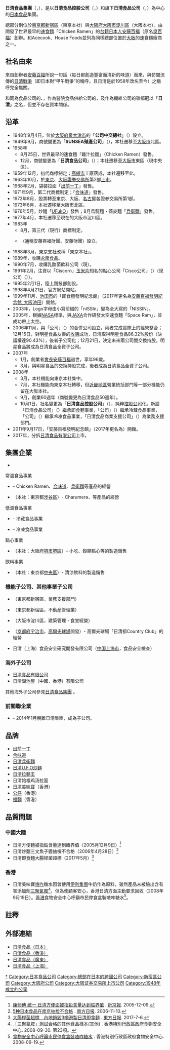 {{Refimprove|time=2022-03-09T08:37:01+00:00}}
{{noteTA
|1=zh-hans:方便面;zh-hk:即食麵;zh-sg:快熟面;zh-tw:速食麵;
|2=zh-cn:日清始祖鸡汤拉面;zh-hk:日清伊麵;zh-tw:日清始祖雞湯拉麵;
}}
{{redirect|日清}}
{{Infobox company
| name = 日清食品控股公司
| name_en = Nissin Foods Holdings Co., Ltd.
| logo = [[File:Nissin_FH_Logo.svg|270px]]
| image = Nisshin Foods Head Office.jpg
| image_size = 
| type = [[株式会社|株式会社]]、[[上市公司|上市公司]]
| native_name = {{lang|ja|日清食品ホールディングス株式会社}}
| traded_as = {{Tyo|2897}}
| predecessor = 日清食品公司
| foundation = 1948年9月4日
| location = 本店・大阪本社：[[大阪市|大阪市]][[淀川区|淀川区]]西中島4-1-1<br />東京本社：[[東京都|東京都]][[新宿区|新宿区]][[新宿|新宿]]6-28-1
| founder = [[安藤百福|安藤百福]]
| key_people = [[社長|社長]]・[[CEO|CEO]]：[[安藤宏基|安藤宏基]]<br />副社長・[[COO|COO]]：中川晋
| industry = [[食品業|食品業]]
| products = 
| services = 
| revenue = 
| operating_income = 
| net_income = 
| assets = 
| equity = 
| num_employees = 集團8357名（2014年3月31日）
| parent = 
| subsid = 日清食品公司<br />明星食品公司<br />其他（参照[[日清食品#集團企業|集團企業]]）
| homepage = https://www.nissin.com/jp/
| zip_code = [[〒|〒]]532-8524（大阪本社）<br />〒160-8524（東京本社）
| capital = 251億22百万[[日圓|日圓]]（2014年3月31日）
| accounting_period = 3月31日
| major_shareholder = 財團法人安藤體育・食文化振興財團（7.14%）<br />[[三菱商事|三菱商事]]（7.05%）<br />[[伊藤忠商事|伊藤忠商事]]（7.05%）<br />安藤International（3.71%）<br />[[瑞穗實業銀行|瑞穗實業銀行]]（3.61%）<br />[[三菱東京UFJ銀行|三菱東京UFJ銀行]]（3.30%）<br />{{Tsl|ja|日本トラスティ・サービス信託銀行|日本信託服務銀行}}（信託口）（3.23%）<br />{{Tsl|ja|小野薬品工業|小野藥品工業}}（2.22%）<br />[[江崎格力高|江崎格力高]]（2.13%）<br />[[HOUSE食品|HOUSE食品]]（1.95%）
| footnotes = 
}}
{{Infobox company
| name                = 日清食品公司
| name_en             = Nissin Food Products Co.,Ltd.
| logo                = Nissin Logo.svg
| image               = 
| image_size          = 
| type                = 株式会社
| native_name         = {{lang|ja|日清食品株式会社}}
| traded_as           = 
| predecessor         = 
| foundation          = 2008年10月1日
| location            = 本店・大阪本社：大阪市淀川区西中島4-1-1<br />東京本社：東京都新宿区新宿6-28-1
| founder             = 
| key_people          = [[社長|社長]]：三浦善功
| industry            = 食品業
| products            = 
| services            = 
| revenue             = 
| operating_income    = 
| net_income          = 
| assets              = 
| equity              = 
| num_employees       = 
| parent              = 日清食品控股公司
| subsid              = 
| homepage            = https://www.nissin.com/jp/
| zip_code            = [[〒|〒]]532-8524（大阪本社）<br />〒160-8524（東京本社）
| capital             = 50億[[日圓|日圓]]
| accounting_period   = 3月31日
| major_shareholder   = 
| footnotes           = 旧日清食品公司（1948年9月4日設立）2008年10月1日控股公司化，變更商號為日清食品控股公司。同日新日清食品公司設立。
}}
'''日清食品集團'''（{{lang-ja|日清食品グループ}}，{{lang-en|Nissin Food Group}}），是以'''日清食品控股公司'''（{{lang-ja|日清食品ホールディングス株式会社}}，{{lang-en|Nissin Foods Holdings Co., Ltd.}}）和旗下'''日清食品公司'''（{{lang-ja|日清食品株式会社}}，{{lang-en|Nissin Food Products Co., Ltd.}}）為中心的[[日本|日本]][[食品|食品]]集團。

總部分別位於[[東京都|東京都]][[新宿區|新宿區]]（東京本社）與[[大阪府|大阪府]][[大阪市|大阪市]][[淀川區|淀川區]]（大阪本社）。由開發了世界最早的[[速食麵|速食麵]]「Chicken Ramen」的[[中華民國國民|台籍]][[日本人|日本人]][[安藤百福|安藤百福]]（原名[[吳百福|吳百福]]）創辦。和Acecook、House Foods並列為同樣總部位置於[[大阪市|大阪]]的速食麵廠商之一。

== 社名由來 ==
來自創辦者[[安藤百福|安藤百福]]所說一句話{{lang|ja|「'''日'''々'''清'''らかに豊かな味をつくる」}}（每日都創造豐富而清新的味道）而來，與仿間流傳的[[日清戰爭|日清戰爭]]（即日本對“甲午戰爭”的稱呼，且日清是於1958年改名至今）之稱呼完全無關。

和同為食品公司的{{Tsl|ja|日清製粉グループ本社|日清制粉}}、{{Tsl|ja|日清オイリオグループ|日清OilliO}}，作為醫院食品供給公司的{{Tsl|ja|日清医療食品|日清醫療食品}}，及作為纖維公司的{{Tsl|ja|日清紡ホールディングス|日清紡織}}雖都冠以「'''日清'''」之名，但並不存在資本關係。

== 沿革 ==
* 1948年9月4日，位於[[大阪府|大阪府]][[泉大津市|泉大津市]]的「'''公司中交總社'''」（{{lang|ja|株式会社中交総社}}）設立。
* 1949年9月，商號變更為「'''SUNSEA殖產公司'''」（{{lang|ja|サンシー殖産株式会社}}），本社遷移至[[大阪市|大阪市]]北區。
* 1958年
** 8月25日，世界最早的速食麵「雞汁拉麵」（Chicken Ramen）發售。
** 12月，商號變更為「'''日清食品公司'''」（{{lang|ja|日清食品株式会社}}）；本社遷移至[[大阪市|大阪市]]東區（現中央区）。
* 1959年12月，初代商標制定；[[高槻市|高槻市]]工廠落成，本社遷移至此。
* 1963年10月，於[[東京證券交易所|東京]]、[[大阪證券交易所|大阪證券交易所]]第2部[[上市|上市]]。
* 1968年2月，袋裝拉面「[[出前一丁|出前一丁]]」發售。
* 1971年9月，第二代商標制定；「[[合味道|合味道]]」發售。
* 1972年8月，股票轉至東京、大阪、[[名古屋|名古屋]]各證券交易所第1部。
* 1973年6月，本社遷移至大阪市北區。
* 1976年5月，炒麺「[[日清U.F.O炒麵|UFukO]]」發售；8月烏龍麵・蕎麥麵「[[日清兵衛麵|兵衛麵]]」發售。
* 1977年4月，本社遷移至現在的大阪市淀川區。
* 1983年
** 8月，第三代（現行）商標制定。
** {{nihongo|「{{Tsl|ja|安藤スポーツ・食文化振興財団|安藤運動・食文化振興財團}}」|安藤スポーツ・食文化振興財団}}（通稱安藤百福財團、安藤財團）設立。
* 1988年3月，東京支社改稱「東京本社」。
* 1989年，收購[[永南食品|永南食品]]。
* 1990年7月，收購乳酸菌飲料公司{{nihongo|「株式会社York本社」|株式会社ヨーク本社}}（現{{nihongo|{{Tsl|ja|日清ヨーク|日清York}}株式会社|日清シスコ株式会社}}）。
* 1991年2月，注資以「Ciscorn」[[玉米片|玉米片]]知名的點心公司「Cisco公司」（{{lang|ja|シスコ株式会社}}）（现{{Tsl|ja|日清シスコ|日清Cisco}}公司（{{lang|ja|日清ヨーク株式会社}}））。
* 1995年2月1日，陸上競技部創設。
* 1998年4月21日，官方網站開站。
* 1999年11月，[[池田市|池田市]]的「即食麵發明紀念館」（2017年更名為[[安藤百福發明紀念館_大阪池田|安藤百福發明紀念館_大阪池田]]）開館。
* 2003年，Logo字母由小寫前綴的「nISSIn」變為全大寫的「NISSIN」。
* 2005年，根據[[NASA|NASA]]標準，與[[JAXA|JAXA]]合作研發太空速食麵「Space Ram」，並成功帶上太空。
* 2006年11月，與「{{Tsl|ja|明星食品|明星食品}}公司」（{{lang|ja|明星食品株式会社}}）的合併公司設立，兩者完成實際上的經營整合；12月15日，對明星食品友善的[[收購|收購]]成功，日清取得明星食品86.32%股份（決議權達90.43%），後者子公司化；12月21日，決定未來兩公司間交換持股，明星食品將成為日清食品全資子公司。
* 2007年
** 1月，創業者[[會長|會長]][[安藤百福|安藤百福]]過世，享年96歲。
** 3月，與明星食品的交換持股完成，後者成為日清食品全資子公司。
* 2008年
** 3月，本社機能向東京本社集中。
** 7月，本社機能向東京本社轉移，但[[近畿地方|近畿地區]]營業統括部門等一部分機能仍留在大阪本社。
** 9月，創業60週年（商號變更為日清食品50週年）。
** 10月1日，社名變更為「'''日清食品控股公司'''」（{{lang|ja|日清食品ホールディングス株式会社}}），純粹[[控股公司|控股公司]]化。新設「日清食品公司」（{{lang|ja|日清食品株式会社}}）繼承即食麵事業，「{{Tsl|ja|日清食品チルド|日清食品冷藏}}公司」（{{lang|ja|日清食品チルド株式会社}}）繼承冷藏食品事業，「{{Tsl|ja|日清食品冷凍}}公司」（{{lang|ja|日清食品冷凍株式会社}}）繼承冷凍食品事業，「日清食品商業支援公司」（{{lang|ja|日清食品ビジネスサポート}}）為業務支援部門。
* 2011年9月17日，「安藤百福發明紀念館」（2017年更名為{{Tsl|ja|安藤百福発明記念館_横浜|安藤百福發明紀念館 橫濱}}）開館。
* 2017年，分拆[[日清食品有限公司|日清食品有限公司]]上市。

== 集團企業 ==
* '''{{nihongo|日清食品控股株式会社|日清食品ホールディングス株式会社}}'''
; 常溫食品事業
* {{nihongo|日清食品株式会社|日清食品株式会社}} - Chicken Ramen、[[合味道|合味道]]、[[日清兵衛麵|兵衛麵]]等產品的經營
* {{nihongo|{{Tsl|ja|明星食品}}株式会社|明星食品株式会社}}（本社：東京都[[涉谷區|涉谷區]]）- Charumera、{{lang|ja|一平ちゃん}}等產品的經營
; 低溫食品事業
* {{nihongo|{{Tsl|ja|日清食品チルド|日清食品冷藏}}株式会社|日清食品チルド株式会社}} - 冷藏食品事業
* {{nihongo|{{Tsl|ja|日清食品冷凍}}株式会社|日清食品冷凍株式会社}} - 冷凍食品事業
; 點心事業
* {{nihongo|{{Tsl|ja|日清シスコ|日清Cisco}}株式会社|日清ヨーク株式会社}}（本社：大阪府[[堺市|堺市]][[堺區|堺區]]）- 小吃、穀類點心等的製造銷售
; 飲料事業
* {{nihongo|{{Tsl|ja|日清ヨーク|日清York}}株式会社|日清シスコ株式会社}}（本社：東京都[[中央區_(東京都)|中央區]]）- 清涼飲料的製造銷售

=== 機能子公司、其他事業子公司 ===
* {{nihongo|日清食品商業支援株式会社|日清食品ビジネスサポート株式会社}}（東京都新宿區，業務支援部門）
* {{nihongo|日清食品資產管理株式会社|日清食品アセットマネジメント株式会社}}（東京都新宿區，不動産管理業）
* {{nihongo|日清Netcom株式会社|日清ネットコム株式会社}}（大阪市淀川區，建築管理・食堂經營）
* {{nihongo|宇治開發興業株式会社|宇治開発興業株式会社}}（[[京都府|京都府]][[宇治市|宇治市]]，[[高爾夫球場|高爾夫球場]]開發）- 高爾夫球場「日清都Country Club」的經營
* 日清（上海）食品安全研究開發有限公司（[[中華人民共和国|中国]][[上海市|上海市]]，食品安全檢查）

=== 海外子公司 ===
* [[日清食品有限公司|日清食品有限公司]]
* 日清湖池屋（中國．香港）有限公司
其他海外子公司參見[https://www.nissin.com/jp/about/ 日清食品集團] {{Wayback|url=https://www.nissin.com/jp/about/ |date=20210119093022 }}。

=== 前關聯企業 ===
* {{nihongo|{{Tsl|ja|味の民芸フードサービス|味之民藝食品服務}}株式会社|味の民芸フードサービス株式会社}} - 2014年1月脫離日清集團，成為{{Tsl|ja|サガミチェーン|SAGAMI CHAIN}}子公司。

== 品牌 ==
* [[出前一丁|出前一丁]]
* [[合味道|合味道]]
* [[日清兵衛麵|日清兵衛麵]]
* [[日清U.F.O炒麵|日清U.F.O炒麵]]
* [[日清拉麵王|日清拉麵王]]
* 日清始祖鸡汤拉面
* [[日清美味寶|日清美味寶]]（香港）
* [[公仔麵|公仔]]（香港）
* [[福麵|福麵]]（香港）

== 品質問題 ==
=== 中國大陸 ===
* 日清方便麵被指鉛含量達到臨界值（2005月12月9日）<ref>[http://news.xinhuanet.com/fortune/2005-12/09/content_3896974.htm 康师傅 统一 日清方便面被指铅含量达到临界值] {{Wayback|url=http://news.xinhuanet.com/fortune/2005-12/09/content_3896974.htm |date=20141026183208 }}. [[新京報|新京報]]. 2005-12-09.</ref>
* 日清炒麵三文魚子醬抽檢不合格（2006年4月28日）<ref>[http://finance.sina.com.cn/xiaofei/puguangtai/20061110/13553067921.shtml 5种日本食品在南京抽检不合格] {{Wayback|url=http://finance.sina.com.cn/xiaofei/puguangtai/20061110/13553067921.shtml |date=20190608213847 }}. [[南方日报|南方日报]]. 2006-11-10.</ref>
* 日清即食麵大腸桿菌超標（2017年5月）<ref>[http://hk.on.cc/hk/bkn/cnt/news/20170706/bkn-20170706134624109-0706_00822_001.html 大腸桿菌超標　內地銷毀3噸港製日清即食麵] {{Wayback|url=http://hk.on.cc/hk/bkn/cnt/news/20170706/bkn-20170706134624109-0706_00822_001.html |date=20210121010434 }}. [[東方日報|東方日報]]. 2017-7-6.</ref>

=== 香港 ===
* 日清美味寶[[喳咋|喳咋]]糖水因曾使用[[伊利集團|伊利集團]]牛奶作為原料，雖然產品未被驗出含有害添加劑[[三聚氰胺|三聚氰胺]]<ref>[http://www.cfs.gov.hk/tc_chi/whatsnew/whatsnew_fstr/files/melamine_sep/Type_7e_satisfactory_ofp_misc_sep.pdf 「三聚氰胺」測試合格的其他食品樣本(其他)] {{Wayback|url=http://www.cfs.gov.hk/tc_chi/whatsnew/whatsnew_fstr/files/melamine_sep/Type_7e_satisfactory_ofp_misc_sep.pdf |date=20210123232610 }}. [[香港特別行政區政府|香港特別行政區政府]]食物安全中心. 2008-09-30. 第23項。</ref>，但為使顧客安心，香港日清方面主動要求回收（2008年9月19日）。[[香港|香港]]食物安全中心呼籲市民停食盒裝喳咋糖水<ref>[http://www.cfs.gov.hk/tc_chi/press/2008_09_19_2_c.html 食物安全中心呼籲市民停食盒裝喳咋糖水] {{Wayback|url=http://www.cfs.gov.hk/tc_chi/press/2008_09_19_2_c.html |date=20081104123220 }}. 香港特別行政區政府食物安全中心. 2008-09-19.</ref>。

== 註釋 ==
<div class="references-small">
<references />
</div>

== 外部連結 ==
* [https://www.nissin.com/jp/ 日清食品（日本）] {{Wayback|url=https://www.nissin.com/jp/ |date=20210317001147 }} 
* [https://www.nissinfoods.com.hk/tch 日清食品（香港）] {{Wayback|url=https://www.nissinfoods.com.hk/tch |date=20211202172641 }} 
* [https://web.archive.org/web/20100808013236/http://www.cupnoodles.com.cn/ 日清食品（廣東）]
* [http://www.nissinfoods.com.cn/ 日清食品（上海）] {{Wayback|url=http://www.nissinfoods.com.cn/ |date=20141025203533 }}

[[Category:日清食品|*]]
[[Category:日本食品公司|Category:日本食品公司]]
[[Category:總部在日本的跨國公司|Category:總部在日本的跨國公司]]
[[Category:新宿區公司|Category:新宿區公司]]
[[Category:大阪府公司|Category:大阪府公司]]
[[Category:大阪证券交易所上市公司|Category:大阪证券交易所上市公司]]
[[Category:1948年成立的公司|Category:1948年成立的公司]]